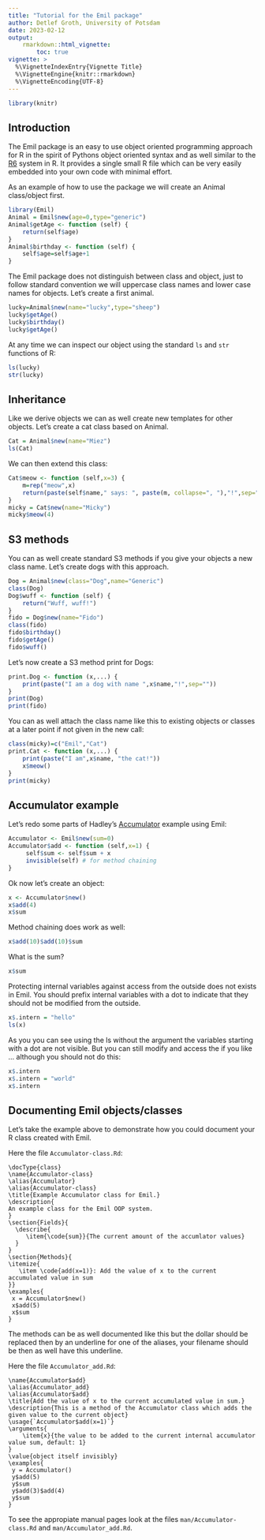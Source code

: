 ```yaml
---
title: "Tutorial for the Emil package"
author: Detlef Groth, University of Potsdam
date: 2023-02-12
output: 
    rmarkdown::html_vignette:
        toc: true
vignette: >
  %\VignetteIndexEntry{Vignette Title}
  %\VignetteEngine{knitr::rmarkdown}
  %\VignetteEncoding{UTF-8}
---
```


```r
library(knitr)
```

## Introduction

The Emil package is an easy to use object oriented programming approach for R
in the spirit of Pythons object oriented syntax and as well similar to the
[R6](https://adv-r.hadley.nz/r6.html) system in R. It provides a single small
R file which can be very easily embedded into your own code with minimal
effort.

As an example of how to use the package we will create an Animal class/object
first.


```r
library(Emil)
Animal = Emil$new(age=0,type="generic")
Animal$getAge <- function (self) {
    return(self$age)
}
Animal$birthday <- function (self) {
    self$age=self$age+1
}
```

The Emil package does not distinguish between class and object, just to follow
standard convention we will uppercase class names and lower case names for objects. Let's create a first animal.

```r
lucky=Animal$new(name="lucky",type="sheep")
lucky$getAge()
lucky$birthday()
lucky$getAge()
```

At any time we can inspect our object using the standard `ls` and `str` functions of R:

```r
ls(lucky)
str(lucky)
```

## Inheritance

Like we derive objects we can as well create new templates for other objects. Let's create a cat class based on Animal.

```r
Cat = Animal$new(name="Miez")
ls(Cat)
```

We can then extend this class:

```r
Cat$meow <- function (self,x=3) {
    m=rep("meow",x)
    return(paste(self$name," says: ", paste(m, collapse=", "),"!",sep=""))
}
micky = Cat$new(name="Micky")
micky$meow(4)
```

## S3 methods

You can as well create standard S3 methods if you give your objects a new
class name. Let's create dogs with this approach.

```r
Dog = Animal$new(class="Dog",name="Generic")
class(Dog)
Dog$wuff <- function (self) {
    return("Wuff, wuff!")
}
fido = Dog$new(name="Fido")
class(fido)
fido$birthday()
fido$getAge()
fido$wuff()
```

Let's now create a S3 method print for Dogs:

```r
print.Dog <- function (x,...) {
    print(paste("I am a dog with name ",x$name,"!",sep=""))
}   
print(Dog)
print(fido)
```

You can as well attach the class name like this to existing objects or classes at a later point if not given in the new call:

```r
class(micky)=c("Emil","Cat")
print.Cat <- function (x,...) {
    print(paste("I am",x$name, "the cat!"))
    x$meow()
}
print(micky)
```

## Accumulator example

Let's redo some parts of Hadley's
[Accumulator](https://adv-r.hadley.nz/r6.html) example using Emil:

```r
Accumulator <- Emil$new(sum=0)
Accumulator$add <- function (self,x=1) {
     self$sum <- self$sum + x 
     invisible(self) # for method chaining
}  
```

Ok now let's create an object:

```r
x <- Accumulator$new() 
x$add(4)
x$sum
```

Method chaining does work as well:

```r
x$add(10)$add(10)$sum
```

What is the sum?

```r
x$sum
```

Protecting internal variables against access from the outside does not exists
in Emil. You should prefix internal variables with a dot to indicate that they should not be modified from the outside.

```r
x$.intern = "hello"
ls(x)
```

As you you can see using the ls without the argument the variables starting
with a dot are not visible. But you can still modify and access the if you
like ... although you should not do this:

```r
x$.intern
x$.intern = "world"
x$.intern
```

## Documenting Emil objects/classes

Let's take the example above to demonstrate how you could document your R
class created with Emil.
 
Here the file `Accumulator-class.Rd`:

```
\docType{class}
\name{Accumulator-class}
\alias{Accumulator}
\alias{Accumulator-class}
\title{Example Accumulator class for Emil.}
\description{
An example class for the Emil OOP system.
}
\section{Fields}{
  \describe{
     \item{\code{sum}}{The current amount of the accumlator values}
  }
}
\section{Methods}{
\itemize{
   \item \code{add(x=1)}: Add the value of x to the current accumulated value in sum
}}
\examples{
 x = Accumulator$new()
 x$add(5)
 x$sum
}
```

The methods can be as well documented like this but the dollar should be
replaced then by an underline for one of the aliases, your filename should be
then as well have this underline.

Here the file `Accumulator_add.Rd`:

```
\name{Accumulator$add}
\alias{Accumulator_add}
\alias{Accumulator$add}
\title{Add the value of x to the current accumulated value in sum.}
\description{This is a method of the Accumulator class which adds the given value to the current object}  
\usage{`Accumulator$add(x=1)`}
\arguments{
    \item{x}{the value to be added to the current internal accumulator value sum, default: 1}
}
\value{object itself invisibly}    
\examples{
 y = Accumulator()
 y$add(5)
 y$sum
 y$add(3)$add(4)
 y$sum
}
```

To see the appropiate manual pages look at the files
`man/Accumulator-class.Rd` and `man/Accumulator_add.Rd`.


